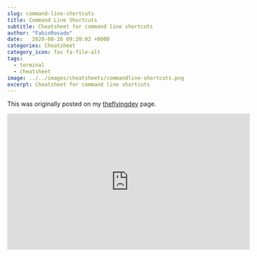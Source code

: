 ```yaml
---
slug: command-line-shortcuts
title: Command Line Shortcuts
subtitle: Cheatsheet for command line shortcuts
author: "FabioRosado"
date:   2020-08-26 09:20:02 +0000
categories: Cheatsheet
category_icon: fas fa-file-alt
tags:
  - terminal
  - cheatsheet
image: ../../images/cheatsheets/commandline-shortcuts.png
excerpt: Cheatsheet for command line shortcuts
---
```


This was originally posted on my [theflyingdev](https://theflying.dev/digital-garden/command-line-shortcuts/) page.

<div className="flex justify-center mt-12">
  <iframe 
      width="560" 
      height="315" 
      src="https://www.youtube.com/embed/yZZmW3KTYr4" 
      frameborder="0" 
      allow="accelerometer; autoplay; encrypted-media; gyroscope; picture-in-picture" 
      allowfullscreen 
  />

</div>

<Note>
When I recorded this video, I thought the shortcut <code>CTRL+U</code> was deleting the line, but it's just cutting the whole line, you can paste the text with <code>CTRL+Y</code>.
</Note>

## Shortcuts for moving around

Let's be honest how many times do we write a command, just to notice that around the beginning of the line there is a mistake and we delete everything and type the command again? These shortcuts will help you move the cursor easier without the need to delete the whole thing.

- `CTRL + A` - Moves the cursor to the beginning of the line
- `CTRL + E` - Moves the cursor to the end of the line
- `CTRL + arrow keys` - Moves the cursor from word to word 
- `ALT + B` - Moves the cursor back from word to word
- `ALT + F` - Moves cursors forward from word to word


## Cutting and pasting


- `CTRL + W` - Cut the word left of the cursor
- `CTRL + K` - Cut the entire text at the right of the cursor
- `CTRL + U` - Cut the entire line
- `CTRL + Y` - Paste the previous cut text
- `ALT  + W` - Cut the entire text at the left of the cursor

## Text manipulation

- `CTRL + T` - Swap two letters between the cursor
  - Example: `this` if the cursor is between the **h** and **i** it turns into `tihs`
- `ESC + T` - Swap two words between the cursor
  - Example: `this text` will become `text this`
- `ESC + U` - Uppercases text right of the cursor - moves cursor to the end of word
- `CTRL + Q` - Deletes text from line - clears line only

## Other useful shortcuts

- `CTRL + L` - Clears the terminal -> No need to write `clear` all the time!
- `CTRL + R` - Reverse search your history for a term
  - Use `CTRL + R` again to cycle through results
- `!!` Repeat the last command used in the terminal
- Use `sudo !!` to repeat the last command with `sudo`

## Get the cheatsheet

![](../../images/cheatsheets/terminal_shortcuts_light.png)

![](../../images/cheatsheets/terminal_shortcuts_dark.png)